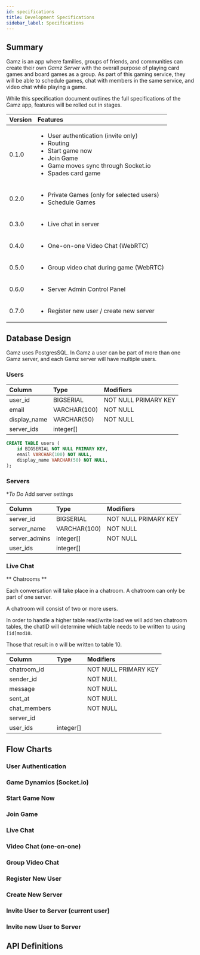 ```yaml
---
id: specifications
title: Development Specifications
sidebar_label: Specifications
---
```


## Summary
Gamz is an app where families, groups of friends, and communities can create their own *Gamz Server* with the overall purpose of playing card games and board games as a group. As part of this gaming service, they will be able to schedule games, chat with members in the same service, and video chat while playing a game.

While this specification document outlines the full specifications of the Gamz app, features will be rolled out in stages.

| Version       |      Features      |
| :----------- | :----------- |
| 0.1.0     | <ul><li>User authentication (invite only)</li><li>Routing</li><li>Start game now</li><li>Join Game</li><li>Game moves sync through Socket.io</li><li>Spades card game</li></ul>|
|  0.2.0     |   <ul><li>Private Games (only for selected users)</li><li>Schedule Games</li></ul>    |
| 0.3.0 |   <ul><li>Live chat in server</li></ul>    |
| 0.4.0 |   <ul><li>One-on-one Video Chat (WebRTC)</li></ul>    |
| 0.5.0 |   <ul><li>Group video chat during game (WebRTC)</li></ul>    |
| 0.6.0 |   <ul><li>Server Admin Control Panel</li></ul>    |
| 0.7.0 |   <ul><li>Register new user / create new server</li></ul>    |

## Database Design
Gamz uses PostgresSQL. In Gamz a user can be part of more than one Gamz server, and each Gamz server will have multiple users.

### Users
| Column       |     Type     |         Modifiers       |
| :----------- | :----------- | :---------------------- |
| user_id           | BIGSERIAL    | NOT NULL PRIMARY KEY    |
| email        | VARCHAR(100) | NOT NULL                |
| display_name | VARCHAR(50)  | NOT NULL                |
| server_ids   | integer[]    |                         |

```sql
CREATE TABLE users (
    id BIGSERIAL NOT NULL PRIMARY KEY,
    email VARCHAR(100) NOT NULL,
    display_name VARCHAR(50) NOT NULL,
);
```

### Servers

**To Do* Add server settings

| Column       |     Type     |         Modifiers       |
| :----------- | :----------- | :---------------------- |
| server_id    | BIGSERIAL    | NOT NULL PRIMARY KEY    |
| server_name  | VARCHAR(100) | NOT NULL                |
| server_admins| integer[]    |  NOT NULL               |
| user_ids     | integer[]    |                         |


### Live Chat
** Chatrooms **

Each conversation will take place in a chatroom. A chatroom can only be part of one server.

A chatroom will consist of two or more users.

In order to handle a higher table read/write load we will add ten chatroom tables, the chatID will determine which table needs to be written to using `[id]mod10`.

Those that result in `0` will be written to table 10.

| Column       |     Type     |         Modifiers       |
| :----------- | :----------- | :---------------------- |
| chatroom_id  |              | NOT NULL PRIMARY KEY    |
| sender_id    |    | NOT NULL                |
| message      |    |  NOT NULL               |
| sent_at      |    |        NOT NULL                 |
| chat_members |    |        NOT NULL                 |
| server_id    |    |                   |
| user_ids    |  integer[]  |                   |

## Flow Charts

### User Authentication
### Game Dynamics (Socket.io)
### Start Game Now
### Join Game
### Live Chat
### Video Chat (one-on-one)
### Group Video Chat
### Register New User
### Create New Server
### Invite User to Server (current user)
### Invite new User to Server

## API Definitions
